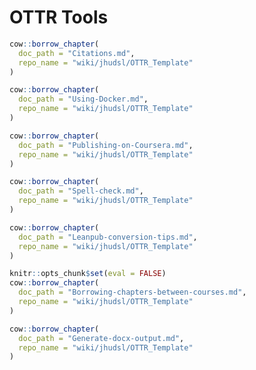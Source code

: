 
# OTTR Tools

```r
cow::borrow_chapter(
  doc_path = "Citations.md",
  repo_name = "wiki/jhudsl/OTTR_Template"
)
```

```r
cow::borrow_chapter(
  doc_path = "Using-Docker.md",
  repo_name = "wiki/jhudsl/OTTR_Template"
)
```

```r
cow::borrow_chapter(
  doc_path = "Publishing-on-Coursera.md",
  repo_name = "wiki/jhudsl/OTTR_Template"
)
```

```r
cow::borrow_chapter(
  doc_path = "Spell-check.md",
  repo_name = "wiki/jhudsl/OTTR_Template"
)
```

```r
cow::borrow_chapter(
  doc_path = "Leanpub-conversion-tips.md",
  repo_name = "wiki/jhudsl/OTTR_Template"
)
```

```r
knitr::opts_chunk$set(eval = FALSE)
cow::borrow_chapter(
  doc_path = "Borrowing-chapters-between-courses.md",
  repo_name = "wiki/jhudsl/OTTR_Template"
)
```

```r
cow::borrow_chapter(
  doc_path = "Generate-docx-output.md",
  repo_name = "wiki/jhudsl/OTTR_Template"
)
```
